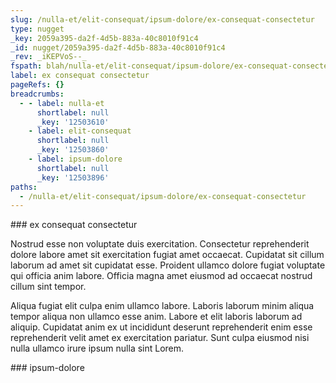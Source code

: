 ```yaml
---
slug: /nulla-et/elit-consequat/ipsum-dolore/ex-consequat-consectetur
type: nugget
_key: 2059a395-da2f-4d5b-883a-40c8010f91c4
_id: nugget/2059a395-da2f-4d5b-883a-40c8010f91c4
_rev: _iKEPVoS--_
fspath: blah/nulla-et/elit-consequat/ipsum-dolore/ex-consequat-consectetur.md
label: ex consequat consectetur
pageRefs: {}
breadcrumbs:
  - - label: nulla-et
      shortlabel: null
      _key: '12503610'
    - label: elit-consequat
      shortlabel: null
      _key: '12503860'
    - label: ipsum-dolore
      shortlabel: null
      _key: '12503896'
paths:
  - /nulla-et/elit-consequat/ipsum-dolore/ex-consequat-consectetur
---
```


<NuggetArea>
<Nugget slug="/nulla-et/elit-consequat/ipsum-dolore/ex-consequat-consectetur" type="nugget" _key="2059a395-da2f-4d5b-883a-40c8010f91c4" _id="nugget/2059a395-da2f-4d5b-883a-40c8010f91c4" _rev="_iKEPVoS--_" fspath="blah/nulla-et/elit-consequat/ipsum-dolore/ex-consequat-consectetur.md" label="ex consequat consectetur" paths="/nulla-et/elit-consequat/ipsum-dolore/ex-consequat-consectetur">
<NuggetBody>
### ex consequat consectetur

Nostrud esse non voluptate duis exercitation. Consectetur reprehenderit dolore labore amet sit exercitation fugiat amet occaecat. Cupidatat sit cillum laborum ad amet sit cupidatat esse. Proident ullamco dolore fugiat voluptate qui officia anim labore. Officia magna amet eiusmod ad occaecat nostrud cillum sint tempor.

Aliqua fugiat elit culpa enim ullamco labore. Laboris laborum minim aliqua tempor aliqua non ullamco esse anim. Labore et elit laboris laborum ad aliquip. Cupidatat anim ex ut incididunt deserunt reprehenderit enim esse reprehenderit velit amet ex exercitation pariatur. Sunt culpa eiusmod nisi nulla ullamco irure ipsum nulla sint Lorem.

</NuggetBody>
<Breadcrumbs>
<Crumbs>
<Crumb _key="12503610" label="nulla-et" /><Crumb _key="12503860" label="elit-consequat" /><Crumb _key="12503896" label="ipsum-dolore" />
</Crumbs>
</Breadcrumbs>
</Nugget>

<NuggetsInbound>
</NuggetsInbound>
<NuggetsOutbound>
</NuggetsOutbound>
</NuggetArea>
<PassagesInbound>
<Passage direction="inbound" type="passage" _key="12503896" _id="passage/12503896" _rev="_iKEPVoS---" label="ipsum-dolore" passage="ipsum-dolore" fspath="blah/nulla-et/elit-consequat/ipsum-dolore" paths="/nulla-et/elit-consequat/ipsum-dolore" slug="/nulla-et/elit-consequat/ipsum-dolore">
<NuggetBody>
### ipsum-dolore

</NuggetBody>
<Breadcrumbs>
<Crumbs>
<Crumb _key="12503610" label="nulla-et" /><Crumb _key="12503860" label="elit-consequat" />
</Crumbs>
</Breadcrumbs>
</Passage>

</PassagesInbound>
<PassagesOutbound>
</PassagesOutbound>